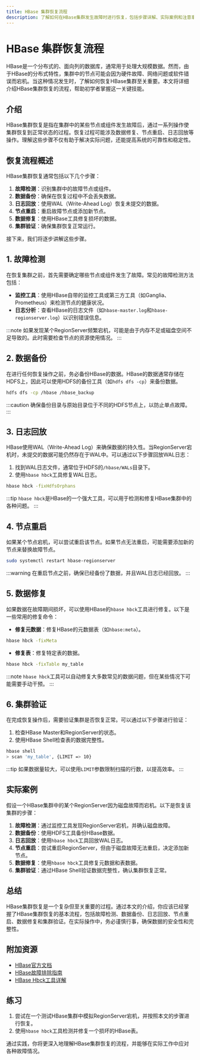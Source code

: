 ```yaml
---
title: HBase 集群恢复流程
description: 了解如何在HBase集群发生故障时进行恢复，包括步骤详解、实际案例和注意事项。
---
```


# HBase 集群恢复流程

HBase是一个分布式的、面向列的数据库，通常用于处理大规模数据。然而，由于HBase的分布式特性，集群中的节点可能会因为硬件故障、网络问题或软件错误而宕机。当这种情况发生时，了解如何恢复HBase集群至关重要。本文将详细介绍HBase集群恢复的流程，帮助初学者掌握这一关键技能。

## 介绍

HBase集群恢复是指在集群中的某些节点或组件发生故障后，通过一系列操作使集群恢复到正常状态的过程。恢复过程可能涉及数据修复、节点重启、日志回放等操作。理解这些步骤不仅有助于解决实际问题，还能提高系统的可靠性和稳定性。

## 恢复流程概述

HBase集群恢复通常包括以下几个步骤：

1. **故障检测**：识别集群中的故障节点或组件。
2. **数据备份**：确保在恢复过程中不会丢失数据。
3. **日志回放**：使用WAL（Write-Ahead Log）恢复未提交的数据。
4. **节点重启**：重启故障节点或添加新节点。
5. **数据修复**：使用HBase工具修复损坏的数据。
6. **集群验证**：确保集群恢复正常运行。

接下来，我们将逐步讲解这些步骤。

## 1. 故障检测

在恢复集群之前，首先需要确定哪些节点或组件发生了故障。常见的故障检测方法包括：

- **监控工具**：使用HBase自带的监控工具或第三方工具（如Ganglia、Prometheus）来检测节点的健康状况。
- **日志分析**：查看HBase的日志文件（如`hbase-master.log`和`hbase-regionserver.log`）以识别错误信息。

:::note
如果发现某个RegionServer频繁宕机，可能是由于内存不足或磁盘空间不足导致的。此时需要检查节点的资源使用情况。
:::

## 2. 数据备份

在进行任何恢复操作之前，务必备份HBase的数据。HBase的数据通常存储在HDFS上，因此可以使用HDFS的备份工具（如`hdfs dfs -cp`）来备份数据。

```bash
hdfs dfs -cp /hbase /hbase_backup
```

:::caution
确保备份目录与原始目录位于不同的HDFS节点上，以防止单点故障。
:::

## 3. 日志回放

HBase使用WAL（Write-Ahead Log）来确保数据的持久性。当RegionServer宕机时，未提交的数据可能仍然存在于WAL中。可以通过以下步骤回放WAL日志：

1. 找到WAL日志文件，通常位于HDFS的`/hbase/WALs`目录下。
2. 使用`hbase hbck`工具修复WAL日志。

```bash
hbase hbck -fixHdfsOrphans
```

:::tip
`hbase hbck`是HBase的一个强大工具，可以用于检测和修复HBase集群中的各种问题。
:::

## 4. 节点重启

如果某个节点宕机，可以尝试重启该节点。如果节点无法重启，可能需要添加新的节点来替换故障节点。

```bash
sudo systemctl restart hbase-regionserver
```

:::warning
在重启节点之前，确保已经备份了数据，并且WAL日志已经回放。
:::

## 5. 数据修复

如果数据在故障期间损坏，可以使用HBase的`hbase hbck`工具进行修复。以下是一些常用的修复命令：

- **修复元数据**：修复HBase的元数据表（如`hbase:meta`）。

```bash
hbase hbck -fixMeta
```

- **修复表**：修复特定表的数据。

```bash
hbase hbck -fixTable my_table
```

:::note
`hbase hbck`工具可以自动修复大多数常见的数据问题，但在某些情况下可能需要手动干预。
:::

## 6. 集群验证

在完成恢复操作后，需要验证集群是否恢复正常。可以通过以下步骤进行验证：

1. 检查HBase Master和RegionServer的状态。
2. 使用HBase Shell检查表的数据完整性。

```bash
hbase shell
> scan 'my_table', {LIMIT => 10}
```

:::tip
如果数据量较大，可以使用`LIMIT`参数限制扫描的行数，以提高效率。
:::

## 实际案例

假设一个HBase集群中的某个RegionServer因为磁盘故障而宕机。以下是恢复该集群的步骤：

1. **故障检测**：通过监控工具发现RegionServer宕机，并确认磁盘故障。
2. **数据备份**：使用HDFS工具备份HBase数据。
3. **日志回放**：使用`hbase hbck`工具回放WAL日志。
4. **节点重启**：尝试重启RegionServer，但由于磁盘故障无法重启，决定添加新节点。
5. **数据修复**：使用`hbase hbck`工具修复元数据和表数据。
6. **集群验证**：通过HBase Shell验证数据完整性，确认集群恢复正常。

## 总结

HBase集群恢复是一个复杂但至关重要的过程。通过本文的介绍，你应该已经掌握了HBase集群恢复的基本流程，包括故障检测、数据备份、日志回放、节点重启、数据修复和集群验证。在实际操作中，务必谨慎行事，确保数据的安全性和完整性。

## 附加资源

- [HBase官方文档](https://hbase.apache.org/book.html)
- [HBase故障排除指南](https://hbase.apache.org/troubleshooting.html)
- [HBase Hbck工具详解](https://hbase.apache.org/hbck.html)

## 练习

1. 尝试在一个测试HBase集群中模拟RegionServer宕机，并按照本文的步骤进行恢复。
2. 使用`hbase hbck`工具检测并修复一个损坏的HBase表。

通过实践，你将更深入地理解HBase集群恢复的流程，并能够在实际工作中应对各种故障情况。